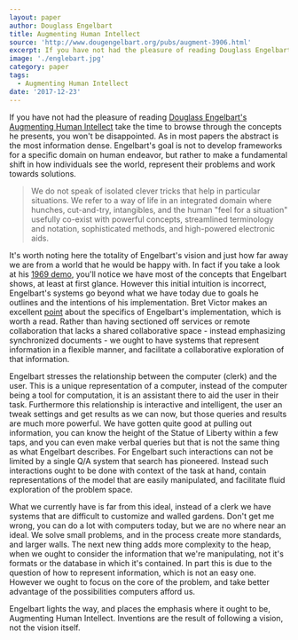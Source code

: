 ```yaml
---
layout: paper
author: Douglass Engelbart
title: Augmenting Human Intellect
source: 'http://www.dougengelbart.org/pubs/augment-3906.html'
excerpt: If you have not had the pleasure of reading Douglass Engelbart’s Augmenting Human Intellect take the time to browse through the concepts he presents, you won’t be disappointed. As in most papers the abstract is the most information dense. Engelbart’s goal is not to develop frameworks for a specific domain on human endeavor, but rather to make a fundamental shift in how individuals see the world, represent their problems and work towards solutions.
image: './englebart.jpg'
category: paper
tags:
  - Augmenting Human Intellect
date: '2017-12-23'
---
```


If you have not had the pleasure of reading [Douglass Engelbart's Augmenting Human Intellect][engelbart_text] take the time to browse through the concepts he presents, you won't be disappointed. As in most papers the abstract is the most information dense. Engelbart's goal is not to develop frameworks for a specific domain on human endeavor, but rather to make a fundamental shift in how individuals see the world, represent their problems and work towards solutions.

> We do not speak of isolated clever tricks that help in particular situations. We refer to a way of life in an integrated domain where hunches, cut-and-try, intangibles, and the human "feel for a situation" usefully co-exist with powerful concepts, streamlined terminology and notation, sophisticated methods, and high-powered electronic aids.

It's worth noting here the totality of Engelbart's vision and just how far away we are from a world that he would be happy with. In fact if you take a look at his [1969 demo][3], you'll notice we have most of the concepts that Engelbart shows, at least at first glance. However this initial intuition is incorrect, Engelbart's systems go beyond what we have today due to goals he outlines and the intentions of his implementation. Bret Victor makes an excellent [point][4] about the specifics of Engelbart's implementation, which is worth a read. Rather than having sectioned off services or remote collaboration that lacks a shared collaborative space - instead emphasizing synchronized documents - we ought to have systems that represent information in a flexible manner, and facilitate a collaborative exploration of that information.

Engelbart stresses the relationship between the computer (clerk) and the user. This is a unique representation of a computer, instead of the computer being a tool for computation, it is an assistant there to aid the user in their task. Furthermore this relationship is interactive and intelligent, the user an tweak settings and get results as we can now, but those queries and results are much more powerful. We have gotten quite good at pulling out information, you can know the height of the Statue of Liberty within a few taps, and you can even make verbal queries but that is not the same thing as what Engelbart describes. For Engelbart such interactions can not be limited by a single Q/A system that search has pioneered. Instead such interactions ought to be done with context of the task at hand, contain representations of the model that are easily manipulated, and facilitate fluid exploration of the problem space.

What we currently have is far from this ideal, instead of a clerk we have systems that are difficult to customize and walled gardens. Don't get me wrong, you can do a lot with computers today, but we are no where near an ideal. We solve small problems, and in the process create more standards, and larger walls. The next new thing adds more complexity to the heap, when we ought to consider the information that we're manipulating, not it's formats or the database in which it's contained. In part this is due to the question of how to represent information, which is not an easy one. However we ought to focus on the core of the problem, and take better advantage of the possibilities computers afford us.

Engelbart lights the way, and places the emphasis where it ought to be, Augmenting Human Intellect. Inventions are the result of following a vision, not the vision itself.

[3]: https://www.youtube.com/watch?v=yJDv-zdhzMY
[4]: http://worrydream.com/#!/Engelbart
[engelbart_text]: http://www.dougengelbart.org/pubs/augment-3906.html
